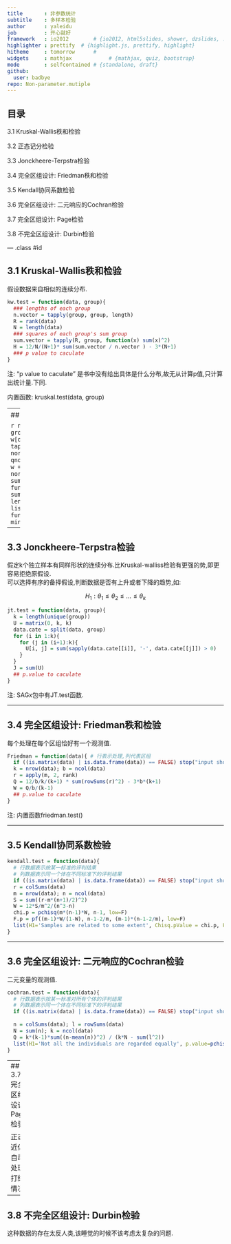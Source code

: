 ```yaml
---
title       : 非参数统计
subtitle    : 多样本检验
author      : yaleidu
job         : 开心就好
framework   : io2012        # {io2012, html5slides, shower, dzslides, ...}
highlighter : prettify  # {highlight.js, prettify, highlight}
hitheme     : tomorrow      # 
widgets     : mathjax            # {mathjax, quiz, bootstrap}
mode        : selfcontained # {standalone, draft}
github:
  user: badbye
repo: Non-parameter.mutiple
---
```

  
## 目录
  
3.1 Kruskal-Wallis秩和检验

3.2 正态记分检验

3.3 Jonckheere-Terpstra检验

3.4 完全区组设计: Friedman秩和检验

3.5 Kendall协同系数检验

3.6 完全区组设计: 二元响应的Cochran检验

3.7 完全区组设计: Page检验

3.8 不完全区组设计: Durbin检验

--- .class #id 

## 3.1 Kruskal-Wallis秩和检验
假设数据来自相似的连续分布.
```r
kw.test = function(data, group){
  ### lengths of each group
  n.vector = tapply(group, group, length)
  R = rank(data)
  N = length(data)
  ### squares of each group's sum group
  sum.vector = tapply(R, group, function(x) sum(x)^2)
  H = 12/N/(N+1)* sum(sum.vector / n.vector ) - 3*(N+1)
  ### p value to caculate
}
```

注: "p value to caculate" 是书中没有给出具体是什么分布,故无从计算p值,只计算出统计量.下同.

内置函数: kruskal.test(data, group)

---
## 3.2 正态记分检验
  
```r
norm.mutiple = function(data, group){
  w = cbind(data, group)
  w = w[order(data), ]
  n.vec = tapply(data, group, length)
  norm.score = qnorm((1:sum(n.vec))/(sum(n.vec)+1))
  w = cbind(w, 1:sum(n.vec), norm.score)
  T = (sum(n.vec)-1) * sum(tapply(norm.score, w[, 2], 
                                  function(x) sum(x)^2/length(x))) / sum(norm.score^2)
  p = pchisq(T, length(unique(group))-1)
  list(H1='H1: Not all the accumulate functions are identical', 
       p.value = min(p, 1-p))
}
```
---
  
## 3.3 Jonckheere-Terpstra检验
  
假定k个独立样本有同样形状的连续分布.比Kruskal-walliss检验有更强的势,即更容易拒绝原假设.    
可以选择有序的备择假设,判断数据是否有上升或者下降的趋势,如:
  
  $$H_1: \theta_1 \le \theta_2  \le \ldots \le \theta_k $$
  
```r
jt.test = function(data, group){
  k = length(unique(group))
  U = matrix(0, k, k)
  data.cate = split(data, group)
  for (i in 1:k){
    for (j in (i+1):k){
      U[i, j] = sum(sapply(data.cate[[i]], '-', data.cate[[j]]) > 0)
    }
  }
  J = sum(U)
  ## p.value to caculate
}
```

注: SAGx包中有JT.test函数.

---
  
## 3.4 完全区组设计: Friedman秩和检验
  
每个处理在每个区组恰好有一个观测值.

```r
Friedman = function(data){ # 行表示处理,列代表区组
  if ((is.matrix(data) | is.data.frame(data)) == FALSE) stop("input should be a matrix or a dataframe")
  k = nrow(data); b = ncol(data)
  r = apply(m, 2, rank)
  Q = 12/b/k/(k+1) * sum(rowSums(r)^2) - 3*b*(k+1)
  W = Q/b/(k-1)
  ## p.value to caculate
}
```

注: 内置函数friedman.test()

---
  
## 3.5 Kendall协同系数检验
  
```r
kendall.test = function(data){ 
  # 行数据表示按某一标准的评判结果
  # 列数据表示同一个体在不同标准下的评判结果
  if ((is.matrix(data) | is.data.frame(data)) == FALSE) stop("input should be a matrix or a dataframe")
  r = colSums(data)
  m = nrow(data); n = ncol(data)
  S = sum((r-m*(n+1)/2)^2)
  W = 12*S/m^2/(n^3-n)
  chi.p = pchisq(m*(n-1)*W, n-1, low=F)
  F.p = pf((m-1)*W/(1-W), n-1-2/m, (m-1)*(n-1-2/m), low=F)
  list(H1='Samples are related to some extent', Chisq.pValue = chi.p, F.pValue = F.p)
}
```
---
  
## 3.6 完全区组设计: 二元响应的Cochran检验
  
二元变量的观测值.

```r
cochran.test = function(data){
  # 行数据表示按某一标准对所有个体的评判结果
  # 列数据表示同一个体在不同标准下的评判结果
  if ((is.matrix(data) | is.data.frame(data)) == FALSE) stop("input should be a matrix or a dataframe")
  
  n = colSums(data); l = rowSums(data)
  N = sum(n); k = ncol(data)
  Q = k*(k-1)*sum((n-mean(n))^2) / (k*N - sum(l^2))
  list(H1='Not all the individuals are regarded equally', p.value=pchisq(Q, k-1, low=F))
}
```

---
## 3.7 完全区组设计: Page检验
  
正态近似,自动处理打结情况.
```r
page.test = function(data){
  # 行数据表示同一区组的不同处理结果
  # 列数据表示不同区组的同一处理结果
  if ((is.matrix(data) | is.data.frame(data)) == FALSE) stop("input should be a matrix or a dataframe")
  r = apply(data, 1, rank)
  R = rowSums(r)
  L = sum(R*1:length(R))
  k = ncol(data); b = nrow(data)
  u = b*k*(k+1)^2/4
  tie = as.vector(r) %% 1 == 0
  s = ifelse(all(tie), b*(k^3-k)^2,
             k*(k^2-1)*(b*k*(k^2-1)-sum(as.vector(r)[!tie]^3 - as.vector(r)[!tie])))
  Z = (L - u)/sqrt(s/144/(k-1))
  list(H1='Not all the infulences of diffierent processings are the same' , p.value=pnorm(Z, low=F))
}
```

---
## 3.8 不完全区组设计: Durbin检验
  
这种数据的存在太反人类,该睡觉的时候不该考虑太复杂的问题.
